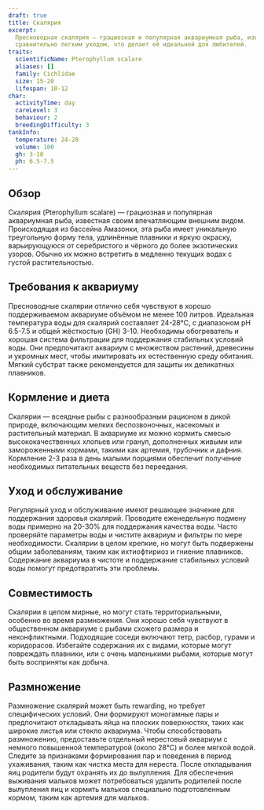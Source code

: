 ```yaml
---
draft: true
title: Скалярия
excerpt:
  Пресноводная скалярия — грациозная и популярная аквариумная рыба, известная своим впечатляющим внешним видом и
  сравнительно легким уходом, что делает её идеальной для любителей.
traits:
  scientificName: Pterophyllum scalare
  aliases: []
  family: Cichlidae
  size: 15-20
  lifespan: 10-12
char:
  activityTime: day
  careLevel: 3
  behaviour: 2
  breedingDifficulty: 3
tankInfo:
  temperature: 24-28
  volume: 100
  gh: 3-10
  ph: 6.5-7.5
---
```


## Обзор

Скалярия (Pterophyllum scalare) — грациозная и популярная аквариумная рыба, известная своим впечатляющим внешним видом.
Происходящая из бассейна Амазонки, эта рыба имеет уникальную треугольную форму тела, удлинённые плавники и яркую
окраску, варьирующуюся от серебристого и чёрного до более экзотических узоров. Обычно их можно встретить в медленно
текущих водах с густой растительностью.

## Требования к аквариуму

Пресноводные скалярии отлично себя чувствуют в хорошо поддерживаемом аквариуме объёмом не менее 100 литров. Идеальная
температура воды для скалярий составляет 24-28°C, с диапазоном pH 6.5-7.5 и общей жёсткостью (GH) 3-10. Необходимы
обогреватель и хорошая система фильтрации для поддержания стабильных условий воды. Они предпочитают аквариум с
множеством растений, древесины и укромных мест, чтобы имитировать их естественную среду обитания. Мягкий субстрат также
рекомендуется для защиты их деликатных плавников.

## Кормление и диета

Скалярии — всеядные рыбы с разнообразным рационом в дикой природе, включающим мелких беспозвоночных, насекомых и
растительный материал. В аквариуме их можно кормить смесью высококачественных хлопьев или гранул, дополненных живыми или
замороженными кормами, такими как артемия, трубочник и дафния. Кормление 2-3 раза в день малыми порциями обеспечит
получение необходимых питательных веществ без переедания.

## Уход и обслуживание

Регулярный уход и обслуживание имеют решающее значение для поддержания здоровья скалярий. Проводите еженедельную подмену
воды примерно на 20-30% для поддержания качества воды. Часто проверяйте параметры воды и чистите аквариум и фильтры по
мере необходимости. Скалярии в целом крепкие, но могут быть подвержены общим заболеваниям, таким как ихтиофтириоз и
гниение плавников. Содержание аквариума в чистоте и поддержание стабильных условий воды помогут предотвратить эти
проблемы.

## Совместимость

Скалярии в целом мирные, но могут стать территориальными, особенно во время размножения. Они хорошо себя чувствуют в
общественном аквариуме с рыбами схожего размера и неконфликтными. Подходящие соседи включают тетр, расбор, гурами и
коридорасов. Избегайте содержания их с видами, которые могут повреждать плавники, или с очень маленькими рыбами, которые
могут быть восприняты как добыча.

## Размножение

Размножение скалярий может быть rewarding, но требует специфических условий. Они формируют моногамные пары и
предпочитают откладывать яйца на плоских поверхностях, таких как широкие листья или стекло аквариума. Чтобы
способствовать размножению, предоставьте отдельный нерестовый аквариум с немного повышенной температурой (около 28°C) и
более мягкой водой. Следите за признаками формирования пар и поведения в период ухаживания, таким как чистка места для
нереста. После откладывания яиц родители будут охранять их до вылупления. Для обеспечения выживания мальков может
потребоваться удалить родителей после вылупления яиц и кормить мальков специально подготовленным кормом, таким как
артемия для мальков.
